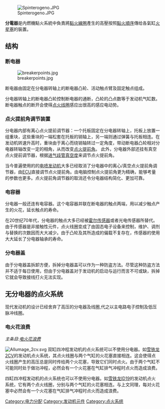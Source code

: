 [[File:Spinterogeno.JPG|thumb]]

'''分電器'''是内燃機點火系統中負責將[[點火線圈|點火線圈]]產生的高壓按照[[點火順序|點火順序]]傳给各氣缸[[火星塞|火星塞]]的裝置。

==结构==

===断电器===
[[File:breakerpoints.jpg|thumb]]

断电器由固定在分电器转轴上的断电器凸轮、活动触点臂及固定触点组成。

分电器转轴上的断电器凸轮控制断电器的通断，凸轮的凸点数等于发动机气缸数。断电器触点的断开会使得[[点火线圈|点火线圈]]感应出很高的感应电动势。

===点火提前角调节装置===

分电器内部有离心点火提前调节器：一个托板固定在分电器转轴上，托板上放置一组重块，这些重块的一端松套在托板的销轴上，另一端则通过弹簧与托板相连。在发动机转速升高时，重块由于离心而绕销轴转过一定角度，带动断电器凸轮相对分电器转轴改变一定的相角，从而改变[[点火提前角|点火提前角]]。 此外，分电器外部还挂有真空点火提前调节器，根据[[进气歧管真空度|进气歧管真空度]]来调节点火提前角。

当今普遍使用的的[[电喷发动机|电喷发动机]]大多已经取消了分电器中的离心/真空点火提前角调节器，由[[ECU|ECU]]直接调节点火提前角。由电脑控制点火提前角更为精确，能够考量的参数也更多。点火提前角调节器的取消还令分电器结构简化、更加可靠。

===电容器===
分电器一般还连有电容器。这个电容器并联在断电器的触点两端，用以减少触点产生的火花，延长触点的寿命。

在20世纪70年代，分电器的触点大多已经被[[霍尔传感器|霍尔传感器]]或者光电传感器所替代。 由于传感器是非接触性元件，点火线圈变成了由固态电子设备来控制，维护、调剂与替换的次数因而大大减少。由于凸轮及其所造成的偏载不复存在，传感器的使用大大延长了分电器轴承的寿命。

===分电器盖===

由于分电器盖拆卸方便，拆掉分电器盖可以作为一种防盗方法。尽管这种防盗方法并不适于每日使用，但由于分电器盖对于发动机的启动与运行而言不可或缺，拆掉它就会导致接线打火无法实现。

{{gallery
|lines=6
|Image:distribcap.jpg|分电器帽的主视及底视图。底视图中，中心是用来顶住转子的弹簧钮。周围分接点的数量 (此图为4个)等于发动机的气缸数。
|Image:RotorBakelite.jpg|分电器的转子。它的转速与凸轮轴转速相同，是曲轴转速的一半。
|}}

{{anchor|Distributorless ignition}}
{{anchor|Direct ignition}}
{{anchor|Direct ignition system}}
{{anchor|DIS}}

==无分电器的点火系统==

现代发动机的设计已经舍弃了高压的分电器及线圈,代之以主电路电子控制及低压脉冲线圈。

===电火花浪费===

''主条目:[[电火花浪费|电火花浪费]]''

[[File:Allumage_2cv.svg|thumb]]
双缸四冲程发动机的点火系统可以不使用分电器。如[[雪铁龙2CV|雪铁龙2CV]]的发动机点火系统，其点火线圈与两个气缸的火花塞直接相连。这会使得点火线圈产生的高压总是同时传给两个火花塞，导致它们同时点火。由于两个气缸不可能同时处于做功冲程，必然会有一个火花塞在气缸排气冲程时点火而造成浪费。

四缸四冲程发动机的点火系统也可以不使用分电器。如[[雪铁龙ID19|雪铁龙ID19]]的发动机点火系统，它有两个点火线圈，分别与两个气缸的火花塞相连。与上文同理，每对火花塞中必然会有一个火花塞在气缸排气冲程时点火而造成浪费。

[[Category:电力分配|Category:电力分配]]
[[Category:发动机元件|Category:发动机元件]]
[[Category:点火系统|Category:点火系统]]